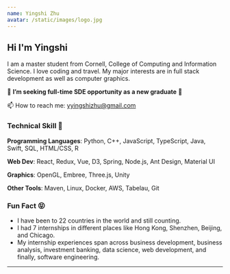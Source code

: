 ```yaml
---
name: Yingshi Zhu
avatar: /static/images/logo.jpg
---
```



## Hi <Twemoji emoji="waving hand" /> I'm Yingshi

I am a master student from Cornell, College of Computing and Information Science.
I love coding and travel. My major interests are in full stack development as well as computer graphics.

🔭 **I’m seeking full-time SDE opportunity as a new graduate**  🔭 

📫 How to reach me: yyingshizhu@gmail.com

### Technical Skill 🌱
**Programming Languages**: Python, C++, JavaScript, TypeScript, Java, Swift, SQL, HTML/CSS, R

**Web Dev**: React, Redux, Vue, D3, Spring, Node.js, Ant Design, Material UI

**Graphics**: OpenGL, Embree, Three.js, Unity

**Other Tools**: Maven, Linux, Docker, AWS, Tabelau, Git

### Fun Fact 😝 
- I have been to 22 countries in the world and still counting.
- I had 7 internships in different places like Hong Kong, Shenzhen, Beijing, and Chicago.
- My internship experiences span across business development, business analysis, investment banking, data science, web development, and finally, software engineering.



---
